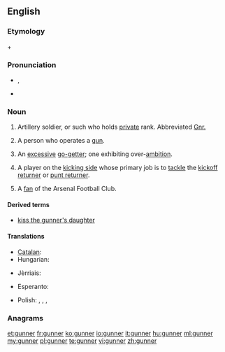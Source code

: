 {{also|Gunner}}
==English==

===Etymology===
{{etyl|enm}} {{term|gun|lang=enm}} + {{term|-er|lang=enm}}

===Pronunciation===
* {{a|UK}} {{IPA|/ɡʌn.ə(ɹ)/}}, {{X-SAMPA|/gVn.@(r)/}}
* {{rhymes|ʌnə(r)}}

===Noun===
{{en-noun}}

# {{military}} Artillery soldier, or such who holds [[private]] rank. Abbreviated [[Gnr.]]
# A person who operates a [[gun]].
# {{figuratively}} An [[excessive]] [[go-getter]]; one exhibiting over-[[ambition]].
# {{American football}} A player on the [[kicking side]] whose primary job is to [[tackle]] the [[kickoff returner]] or [[punt returner]].
# {{UK|slang|soccer}} A [[fan]] of the Arsenal Football Club.

====Derived terms====
* [[kiss the gunner's daughter]]

====Translations====
{{trans-top|artillery soldier}}
* [[Catalan]]: {{t-|ca|artiller|m}}
* Hungarian: {{t-|hu|tüzér}}
{{trans-mid}}
* Jèrriais: {{tø|roa-jer|canonnyi|m}}
{{trans-bottom}}

{{trans-top|someone that operates a gun}}
* Esperanto: {{t-|eo|pafisto}}
{{trans-mid}}
{{trans-bottom}}

{{trans-top|a fan of Arsenal}}
* Polish: {{t-|pl|Kanonier|m}}, {{t-|pl|Kanonierka|f}}, {{t-|pl|Arsenalczyk|m}}, {{t-|pl|Arsenalka|f}}
{{trans-mid}}
{{trans-bottom}}

===Anagrams===

[[et:gunner]]
[[fr:gunner]]
[[ko:gunner]]
[[io:gunner]]
[[it:gunner]]
[[hu:gunner]]
[[ml:gunner]]
[[my:gunner]]
[[pl:gunner]]
[[te:gunner]]
[[vi:gunner]]
[[zh:gunner]]